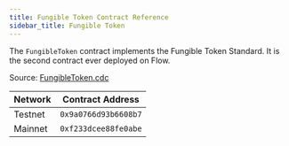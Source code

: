 ```yaml
---
title: Fungible Token Contract Reference
sidebar_title: Fungible Token
---
```


The `FungibleToken` contract implements the Fungible Token Standard. It is the second contract ever deployed on Flow.

Source: [FungibleToken.cdc](https://github.com/onflow/flow-ft/blob/master/contracts/FungibleToken.cdc)

| Network | Contract Address     |
|---------|----------------------|
| Testnet | `0x9a0766d93b6608b7` |
| Mainnet | `0xf233dcee88fe0abe` |
